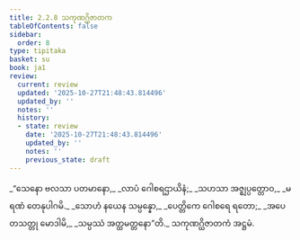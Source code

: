 ```yaml
---
title: 2.2.8 သကုဏဂ္ဃိဇာတက
tableOfContents: false
sidebar:
  order: 8
type: tipitaka
basket: su
book: ja1
review:
  current: review
  updated: '2025-10-27T21:48:43.814496'
  updated_by: ''
  notes: ''
  history:
  - state: review
    date: '2025-10-27T21:48:43.814496'
    updated_by: ''
    notes: ''
    previous_state: draft
---
```



<ReviewStatus review={frontmatter.review} showDetails={true} />

<HypothesisAnnotation frontmatter={frontmatter} />

<DynamicBreadcrumb />

<Division number="35" book="ja1" e="ch" v="22" p="42">

<Paragraph number="395" type="verses" book="ja1">
_“သေနော ဗလသာ ပတမာနော,_  
_လာပံ ဂေါစရဌာယိနံ;_  
_သဟသာ အဇ္ဈပ္ပတ္တောဝ,_  
_မရဏံ တေနုပါဂမိ._  

</Paragraph>

</Division>
<Division number="36" book="ja1" e="ch" v="22" p="42">

<Paragraph number="396" type="verses" book="ja1">
_သောဟံ နယေန သမ္ပန္နော,_  
_ပေတ္တိကေ ဂေါစရေ ရတော;_  
_အပေတသတ္တု မောဒါမိ,_  
_သမ္ပဿံ အတ္ထမတ္တနော”တိ._  


</Paragraph>
</Division>

<Paragraph number="397" type="center" book="ja1">
သကုဏဂ္ဃိဇာတကံ အဋ္ဌမံ.
</Paragraph>